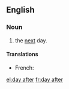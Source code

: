 ==English==

===Noun===
{{en-noun|sg=[[day]] [[after]]|days after}}

# the [[next]] day.

====Translations====
{{trans-top|next day}}
* French: {{t+|fr|lendemain|m}}
{{trans-mid}}
{{trans-bottom}}

[[el:day after]]
[[fr:day after]]